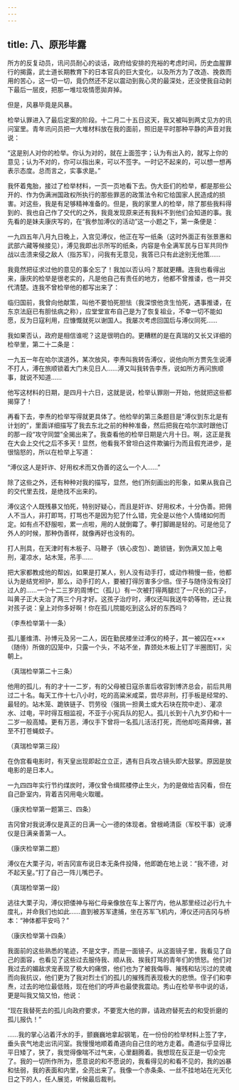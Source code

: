 ```yaml
---
---
---
```

title: 八、原形毕露
---




所方的反复动员，讯问员耐心的谈话，政府给安排的充裕的考虑时间，历史血腥罪行的揭露，武士道长期教育下的日本官兵的巨大变化，以及所方为了改造、挽救而用的苦心，这一切一切，竟仍然还不足以震动到我心灵的最深处，还没使我自动剥下最后一层皮，把那一堆垃圾情愿拋弃掉。

但是，风暴毕竟是风暴。

检举认罪进入了最后定案的阶段。十二月二十五日这天，我又被叫到两丈见方的讯问室里。青年讯问员把一大堆材料放在我的面前，照旧是平时那种平静的声音对我说：

“这是别人对你的检举。你认为对的，就在上面签字；认为有出入的，就写上你的意见；认为不对的，你可以指出来，可以不签字。一时记不起来的，可以想一想再表示态度。总而言之，实事求是。”

我怀着鬼胎，接过了检举材料，一页一页地看下去。伪大臣们的检举，都是那些公开的、作为伪满洲国政权所执行的那些罪恶的政策法令和它给国家人民造成的损害。对这些，我是有足够精神准备的。但是，我的家里人的检举，除了那些我料得到的、我也自己作了交代的之外，我竟发现原来还有我料不到他们会知道的事。我先看的是妹夫康庆写的，在“我参加溥仪的活动”这一小题之下，第一条便是：

一九四五年八月九日晚上，入宫见溥仪，他正在写一纸条（这时外面正有张景惠和武部六藏等候接见），溥见我即出示所写的纸条，内容是令全满军民与日军共同作战以击溃来侵之敌人（指苏军），问我有无意见，我答已只有此途别无他策……

我竟然把征求过他的意见的事全忘了！我加以否认吗？那就更糟。连我也看得出来，康庆的检举是很老实的，凡是他自己有责任的地方，他都不曾推诿，也一并交代清楚。连我不曾检举他的都写出来了：

临归国前，我曾向他献策，叫他不要怕死胆怯（我深恨他贪生怕死，遇事推诿，在东京法庭已有胆怯病之称），应堂堂宣布自己是为了恢复祖业，不幸一切不能如愿，反为日寇利用，应慷慨就死以谢国人。我屡次考虑回国后与溥仪同死……

我如果否认，政府是相信谁呢？这是很明白的。更糟糕的是在真瑞的又长又详细的检举里，第二十二条是：

一九五一年在哈尔滨道外，某次放风，李焘叫我转告溥仪，说他向所方贾先生说溥不打人，溥在旅顺锁着大门未见日人……溥又叫我转告李焘，说如所方再问旅顺事，就说不知道……

他写这材料的日期，是四月十六日，这就是说，检举认罪刚一开始，他就把这些都揭穿了！

再看下去，李焘的检举写得就更具体了。他检举的第三条题目是“溥仪到东北是有计划的”，里面详细描写了我去东北之前的种种准备，然后把我在哈尔滨时跟他订的那一段“攻守同盟”全揭出来了。我查看他的检举日期是六月十日。啊，这正是我在大会上交代之后不多天！显然，他看我不曾坦白这件欺骗行为而且假充进步，是很恼怒的，所以在检举上写道：

“溥仪这人是奸诈、好用权术而又伪善的这么一个人……”

除了这些之外，还有种种对我的描写，显然，他们所刻画出的形象，如果从我自己的交代里去找，是绝找不出来的。

溥仪这个人既残暴又怕死，特别好疑心，而且是奸诈、好用权术，十分伪善。把佣人不当人，非打即骂，打骂也不是因为犯了什么错，完全是以他个人情绪如何而定。如有点不舒服啦，累一点啦，用的人就倒霉了。拳打脚踢是轻的。可是他见了外人的时候，那种伪善样，就像再好也没有的。

打人刑具，在天津时有木板子、马鞭子（铁心皮包）、跪锁链，到伪满又加上电刑，灌凉水，站木笼，吊手……

把大家都教成他的帮凶，如果是打某人，别人没有动手打，或动作稍慢一些，他都认为是结党袒护，那么，动手打的人，要被打得厉害多少倍。侄子与随侍没有没打过人的……一个十二三岁的周博仁（孤儿）有一次被打得两腿烂了一尺长的口子，叫黄子正大夫治了两三个月才好。这孩子治疗时，溥仪还叫我送牛奶等物，还让我对孩子说：皇上对你多好啊！你在孤儿院能吃到这么好的东西吗？

（李焘检举第十一条）

孤儿董维清、孙博元及另一二人，因在勤民楼坐过溥仪的椅子，其一被囚在×××（随侍）所做的囚笼中，只露一个头，不站不坐，靠颈处木板上钉了半圈图钉，尖朝上。

（真瑞检举第二十三条）

他用的孤儿，有的才十一二岁，有的父母被日寇杀害后收容到博济总会，前后共用过二十名。每天工作十七八小时，吃的高粱米咸菜，尝尽非刑，打手板是经常的、最轻的。站木笼、跪铁链子、罚劳役（强挑一担黄土或大石块在院中走）、灌凉水、过电，平时得互相监视，不亚于小宪兵队的犯人。孤儿长到十八九岁仍和十一二岁一般高矮。更有万恶，溥仪手下曾将一名孤儿活活打死，而他却吃斋拜佛，甚至不打苍蝇蚊子。

（真瑞检举第三段）

在伪宫看电影时，有天皇出现即起立立正，遇有日兵攻占镜头即大鼓掌。原因是放电影的是日本人。

一九四四年实行节约煤炭时，溥仪曾令缉熙楼停止生火，为的是做给吉冈看，但在自己卧室内，背着吉冈用电火取暖。

（康庆检举第一题第三、四条）

吉冈曾对我说溥仪是真正的日满一心一德的体现者。曾根崎清臣（军校干事）说溥仪是日满亲善第一人。

（康庆检举第二题）

溥仪在大栗子沟，听吉冈宣布说日本无条件投降，他即跪在地上说：“我不德，对不起天皇。”打了自己一阵儿嘴巴子。

（真瑞检举第一段）

逃往大栗子沟，溥仪把倭神与裕仁母亲像放在车上客厅内，他从那里经过必行九十度礼，并命我们也如此……直到被苏军逮捕，坐在苏军飞机内，溥仪还问吉冈与桥本：“神体都平安吗？”

（康庆检举第十四条）

我面前的这些熟悉的笔迹，不是文字，而是一面镜子。从这面镜子里，我看见了自己的面容，也看见了这些过去服侍我、顺从我、挨我打骂的青年们的愤怒。他们对我过去的媚敌求宠表现了极大的痛恨，他们也为了被我侮辱、摧残和玷污过的灵魂而向我抗议，他们更为了我对烈士们的孤儿的摧残而表现极大的悲愤。侄子们和李焘，过去的地位最低贱，现在他们的呼声也最使我震动。秀山在检举书中说的话，更是叫我又恼又怕，他说：

“现在我替死去的孤儿向政府要求，不要宽大他的罪，请政府替死去的和受折磨的孤儿报仇！”

……我的掌心沾着汗水的手，颤巍巍地拿起钢笔，在一份份的检举材料上签了字，垂头丧气地走出讯问室。我慢慢地顺着甬道向自己住的地方走着。甬道似乎显得比平日矮了，狭了，我觉得像喘不过气来，心里翻腾着。我想现在反正是一切全完了。我的一切所作所为，愿意说的和不愿说的，我看得见的和看不见的，我的凶暴和怯弱，我的表面和内里，全亮出来了。我像一个赤条条、一丝不挂地站在光天化日之下的人，任人展览，听候最后裁判。